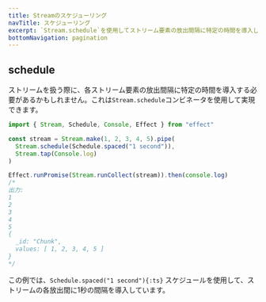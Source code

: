 ```yaml
---
title: Streamのスケジューリング
navTitle: スケジューリング
excerpt: `Stream.schedule`を使用してストリーム要素の放出間隔に特定の時間を導入します。スケジューリングコンビネータを使用して、ストリームのタイミングを正確に制御するための構造化されたポーズを作成する方法を学びます。
bottomNavigation: pagination
---
```


## schedule

ストリームを扱う際に、各ストリーム要素の放出間隔に特定の時間を導入する必要があるかもしれません。これは`Stream.schedule`コンビネータを使用して実現できます。

```ts twoslash
import { Stream, Schedule, Console, Effect } from "effect"

const stream = Stream.make(1, 2, 3, 4, 5).pipe(
  Stream.schedule(Schedule.spaced("1 second")),
  Stream.tap(Console.log)
)

Effect.runPromise(Stream.runCollect(stream)).then(console.log)
/*
出力:
1
2
3
4
5
{
  _id: "Chunk",
  values: [ 1, 2, 3, 4, 5 ]
}
*/
```

この例では、`Schedule.spaced("1 second"){:ts}` スケジュールを使用して、ストリームの各放出間に1秒の間隔を導入しています。
